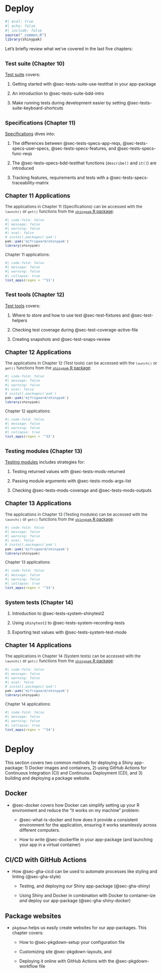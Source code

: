 # Deploy {#sec-deploy .unnumbered}

```r
#| eval: true 
#| echo: false 
#| include: false
source("_common.R")
library(shinypak)
```

Let's briefly review what we've covered in the last five chapters:

## [Test suite (Chapter 10)]{style='font-size: 0.85em;'}

[Test suite](test_suite.qmd) covers:

1. Getting started with @sec-tests-suite-use-testthat in your app-package

2. An introduction to @sec-tests-suite-bdd-intro

3. Make running tests during development easier by setting @sec-tests-suite-keyboard-shortcuts 

## [Specifications (Chapter 11)]{style='font-size: 0.85em;'}

[Specifications](test_specs.qmd) dives into:

1. The differences between @sec-tests-specs-app-reqs, @sec-tests-specs-user-specs, @sec-tests-specs-features, and @sec-tests-specs-func-reqs

2. The @sec-tests-specs-bdd-testthat functions (`describe()` and `it()`) are introduced

3. Tracking features, requirements and tests with a @sec-tests-specs-traceability-matrix

:::: {.callout-tip collapse='true' appearance='default'}

### [Chapter 11 Applications]{style='font-weight: bold; font-size: 1.15em;'}

::: {style='font-size: 0.95em; color: #282b2d;'}

The applications in Chapter 11 (Specifications) can be accessed with the `launch()` or `get()` functions from the [`shinypak` R package](https://mjfrigaard.github.io/shinypak/):

```r
#| code-fold: false 
#| message: false
#| warning: false
#| eval: false
# install.packages('pak')
pak::pak('mjfrigaard/shinypak')
library(shinypak)
```

Chapter 11 applications:
  
```r
#| code-fold: false 
#| message: false
#| warning: false
#| collapse: true
list_apps(regex = '^11')
```

::: 

::::

## [Test tools (Chapter 12)]{style='font-size: 0.85em;'}

[Test tools](test_tools.qmd) covers: 

1. Where to store and how to use test @sec-test-fixtures and @sec-test-helpers

2. Checking test coverage during @sec-test-coverage-active-file

3. Creating snapshots and @sec-test-snaps-review

:::: {.callout-tip collapse='true' appearance='default'}

### [Chapter 12 Applications]{style='font-weight: bold; font-size: 1.15em;'}

::: {style='font-size: 0.95em; color: #282b2d;'}

The applications in Chapter 12 (Test tools) can be accessed with the `launch()` or `get()` functions from the [`shinypak` R package](https://mjfrigaard.github.io/shinypak/):

```r
#| code-fold: false 
#| message: false
#| warning: false
#| eval: false
# install.packages('pak')
pak::pak('mjfrigaard/shinypak')
library(shinypak)
```

Chapter 12 applications:
  
```r
#| code-fold: false 
#| message: false
#| warning: false
#| collapse: true
list_apps(regex = '^12')
```

::: 

::::

## [Testing modules (Chapter 13)]{style='font-size: 0.85em;'}

[Testing modules](test_modules.qmd) includes strategies for: 

1. Testing returned values with @sec-tests-mods-returned

2. Passing module arguments with @sec-tests-mods-args-list

3. Checking @sec-tests-mods-coverage and @sec-tests-mods-outputs

:::: {.callout-tip collapse='true' appearance='default'}

### [Chapter 13 Applications]{style='font-weight: bold; font-size: 1.15em;'}

::: {style='font-size: 0.95em; color: #282b2d;'}

The applications in Chapter 13 (Testing modules) can be accessed with the `launch()` or `get()` functions from the [`shinypak` R package](https://mjfrigaard.github.io/shinypak/):

```r
#| code-fold: false 
#| message: false
#| warning: false
#| eval: false
# install.packages('pak')
pak::pak('mjfrigaard/shinypak')
library(shinypak)
```

Chapter 13 applications:
  
```r
#| code-fold: false 
#| message: false
#| warning: false
#| collapse: true
list_apps(regex = '^13')
```

::: 

::::

## [System tests (Chapter 14)]{style='font-size: 0.85em;'}

1. Introduction to @sec-tests-system-shinytest2

1. Using `shinytest2` to @sec-tests-system-recording-tests

1. Exporting test values with @sec-tests-system-test-mode

:::: {.callout-tip collapse='true' appearance='default'}

### [Chapter 14 Applications]{style='font-weight: bold; font-size: 1.15em;'}

::: {style='font-size: 0.95em; color: #282b2d;'}

The applications in Chapter 14 (System tests) can be accessed with the `launch()` or `get()` functions from the [`shinypak` R package](https://mjfrigaard.github.io/shinypak/):

```r
#| code-fold: false 
#| message: false
#| warning: false
#| eval: false
# install.packages('pak')
pak::pak('mjfrigaard/shinypak')
library(shinypak)
```

Chapter 14 applications:
  
```r
#| code-fold: false 
#| message: false
#| warning: false
#| collapse: true
list_apps(regex = '^14')
```

::: 

::::


# Deploy

This section covers two common methods for deploying a Shiny app-package: 1) Docker images and containers, 2) using GitHub Actions for Continuous Integration (CI) and Continuous Deployment (CD), and 3) building and deploying a package website. 

## Docker

-   @sec-docker covers how Docker can simplify setting up your R environment and reduce the "it works on my machine" problem:
  
    - @sec-what-is-docker and how does it provide a consistent environment for the application, ensuring it works seamlessly across different computers.

    - How to write @sec-dockerfile in your app-package (and launching your app in a virtual container)

  
## CI/CD with GitHub Actions

-   How @sec-gha-cicd can be used to automate processes like styling and linting (@sec-gha-style)

    -   Testing, and deploying our Shiny app-package (@sec-gha-shiny)

    -   Using Shiny and Docker in combination with Docker to container-ize *and* deploy our app-package (@sec-gha-shiny-docker)


## Package websites 

  - `pkgdown` helps us easily create websites for our app-packages. This chapter covers:
  
    -   How to @sec-pkgdown-setup your configuration file 
    
    -   Customizing site @sec-pkgdown-layouts, and
    
    -   Deploying it online with GitHub Actions with the @sec-pkgdown-workflow file